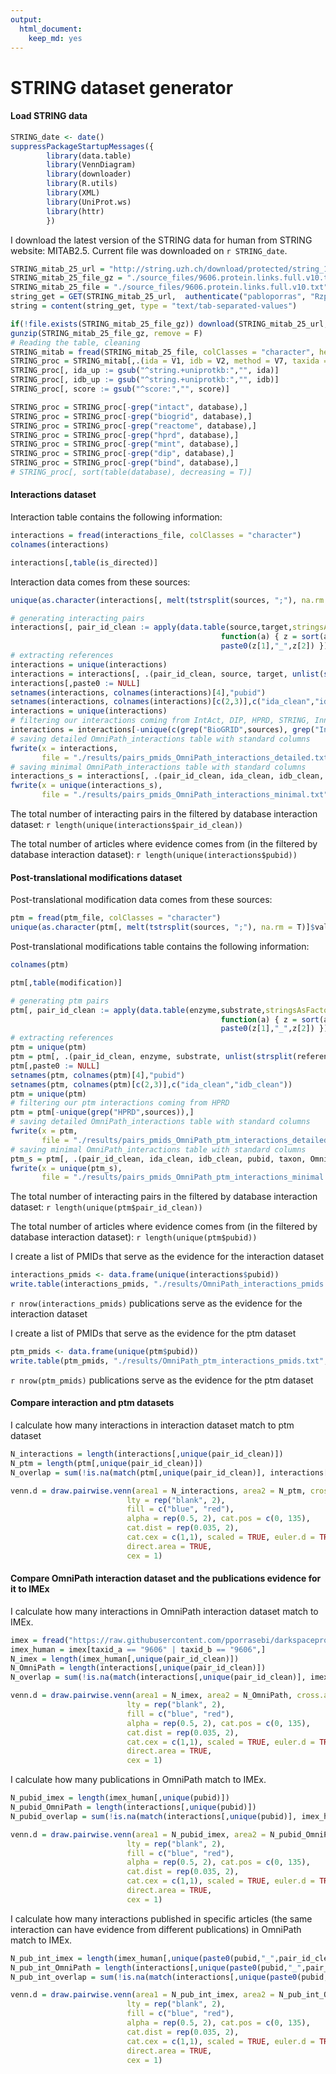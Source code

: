 ```yaml
---
output: 
  html_document: 
    keep_md: yes
---
```

STRING dataset generator
========================================================

#### Load STRING data

```r
STRING_date <- date()
suppressPackageStartupMessages({
        library(data.table)
        library(VennDiagram)
        library(downloader)
        library(R.utils)
        library(XML)
        library(UniProt.ws)
        library(httr)
        })
```

I download the latest version of the STRING data for human from STRING website: MITAB2.5. Current file was downloaded on `r STRING_date`. 

```r
STRING_mitab_25_url = "http://string.uzh.ch/download/protected/string_10/protein.links.full.v10/9606.protein.links.full.v10.txt.gz"
STRING_mitab_25_file_gz = "./source_files/9606.protein.links.full.v10.txt.gz"
STRING_mitab_25_file = "./source_files/9606.protein.links.full.v10.txt"
string_get = GET(STRING_mitab_25_url,  authenticate("pabloporras", "Rzpstqj3"))
string = content(string_get, type = "text/tab-separated-values")

if(!file.exists(STRING_mitab_25_file_gz)) download(STRING_mitab_25_url,STRING_mitab_25_file_gz, http_proxy_user)
gunzip(STRING_mitab_25_file_gz, remove = F)
# Reading the table, cleaning
STRING_mitab = fread(STRING_mitab_25_file, colClasses = "character", header = F)
STRING_proc = STRING_mitab[,.(ida = V1, idb = V2, method = V7, taxida = V10, taxidb = V11, interaction_type = V12, database = V13, score = V15)]
STRING_proc[, ida_up := gsub("^string.+uniprotkb:","", ida)]
STRING_proc[, idb_up := gsub("^string.+uniprotkb:","", idb)]
STRING_proc[, score := gsub("^score:","", score)]

STRING_proc = STRING_proc[-grep("intact", database),]
STRING_proc = STRING_proc[-grep("biogrid", database),]
STRING_proc = STRING_proc[-grep("reactome", database),]
STRING_proc = STRING_proc[-grep("hprd", database),]
STRING_proc = STRING_proc[-grep("mint", database),]
STRING_proc = STRING_proc[-grep("dip", database),]
STRING_proc = STRING_proc[-grep("bind", database),]
# STRING_proc[, sort(table(database), decreasing = T)]

```


#### Interactions dataset 

Interaction table contains the following information:
```r
interactions = fread(interactions_file, colClasses = "character")
colnames(interactions)
```

```r
interactions[,table(is_directed)]
```

Interaction data comes from these sources:

```r
unique(as.character(interactions[, melt(tstrsplit(sources, ";"), na.rm = T)]$value))
```

```r
# generating interacting pairs
interactions[, pair_id_clean := apply(data.table(source,target,stringsAsFactors = F), 1,
                                               function(a) { z = sort(a)
                                               paste0(z[1],"_",z[2]) })]
# extracting references
interactions = unique(interactions)
interactions = interactions[, .(pair_id_clean, source, target, unlist(strsplit(references, ";")), sources, is_directed, is_stimulation, is_inhibition, taxon = "9606", OmniPath_interactions = 1), by = paste0(source,target)]
interactions[,paste0 := NULL]
setnames(interactions, colnames(interactions)[4],"pubid")
setnames(interactions, colnames(interactions)[c(2,3)],c("ida_clean","idb_clean"))
interactions = unique(interactions)
# filtering our interactions coming from IntAct, DIP, HPRD, STRING, InnateDB, MatrixDB and BioGRID
interactions = interactions[-unique(c(grep("BioGRID",sources), grep("IntAct",sources), grep("DIP",sources), grep("HPRD",sources), grep("STRING",sources), grep("InnateDB",sources), grep("MatrixDB",sources))),]
# saving detailed OmniPath_interactions table with standard columns
fwrite(x = interactions, 
       file = "./results/pairs_pmids_OmniPath_interactions_detailed.txt", sep = "\t")
# saving minimal OmniPath_interactions table with standard columns
interactions_s = interactions[, .(pair_id_clean, ida_clean, idb_clean, pubid, taxon, OmniPath_interactions)]
fwrite(x = unique(interactions_s), 
       file = "./results/pairs_pmids_OmniPath_interactions_minimal.txt", sep = "\t")
```

The total number of interacting pairs in the filtered by database interaction dataset: `r length(unique(interactions$pair_id_clean))`

The total number of articles where evidence comes from (in the filtered by database interaction dataset): `r length(unique(interactions$pubid))`  

#### Post-translational modifications dataset

Post-translational modification data comes from these sources:

```r
ptm = fread(ptm_file, colClasses = "character")
unique(as.character(ptm[, melt(tstrsplit(sources, ";"), na.rm = T)]$value))
```

Post-translational modifications table contains the following information:
```r
colnames(ptm)
```

```r
ptm[,table(modification)]
```


```r
# generating ptm pairs
ptm[, pair_id_clean := apply(data.table(enzyme,substrate,stringsAsFactors = F), 1,
                                               function(a) { z = sort(a)
                                               paste0(z[1],"_",z[2]) })]
# extracting references
ptm = unique(ptm)
ptm = ptm[, .(pair_id_clean, enzyme, substrate, unlist(strsplit(references, ";")), sources, residue_type, residue_offset, modification, taxon = "9606", OmniPath_ptm = 1), by = paste0(enzyme, substrate, residue_offset, modification)]
ptm[,paste0 := NULL]
setnames(ptm, colnames(ptm)[4],"pubid")
setnames(ptm, colnames(ptm)[c(2,3)],c("ida_clean","idb_clean"))
ptm = unique(ptm)
# filtering our ptm interactions coming from HPRD
ptm = ptm[-unique(grep("HPRD",sources)),]
# saving detailed OmniPath_interactions table with standard columns
fwrite(x = ptm, 
       file = "./results/pairs_pmids_OmniPath_ptm_interactions_detailed.txt", sep = "\t")
# saving minimal OmniPath_interactions table with standard columns
ptm_s = ptm[, .(pair_id_clean, ida_clean, idb_clean, pubid, taxon, OmniPath_ptm)]
fwrite(x = unique(ptm_s), 
       file = "./results/pairs_pmids_OmniPath_ptm_interactions_minimal.txt", sep = "\t")
```

The total number of interacting pairs in the filtered by database interaction dataset: `r length(unique(ptm$pair_id_clean))`  

The total number of articles where evidence comes from (in the filtered by database interaction dataset): `r length(unique(ptm$pubid))`    


I create a list of PMIDs that serve as the evidence for the interaction dataset  

```r
interactions_pmids <- data.frame(unique(interactions$pubid))
write.table(interactions_pmids, "./results/OmniPath_interactions_pmids.txt", quote=F, sep ="\t", row.names = F, col.names = T)
```

`r nrow(interactions_pmids)` publications serve as the evidence for the interaction dataset   

I create a list of PMIDs that serve as the evidence for the ptm dataset  

```r
ptm_pmids <- data.frame(unique(ptm$pubid))
write.table(ptm_pmids, "./results/OmniPath_ptm_interactions_pmids.txt", quote=F, sep ="\t", row.names = F, col.names = T)
```

`r nrow(ptm_pmids)` publications serve as the evidence for the ptm dataset   

#### Compare interaction and ptm datasets

I calculate how many interactions in interaction dataset match to ptm dataset  

```r
N_interactions = length(interactions[,unique(pair_id_clean)])
N_ptm = length(ptm[,unique(pair_id_clean)])
N_overlap = sum(!is.na(match(ptm[,unique(pair_id_clean)], interactions[,unique(pair_id_clean)])))

venn.d = draw.pairwise.venn(area1 = N_interactions, area2 = N_ptm, cross.area = N_overlap, category = c("OmniPath interactions", "OmniPath ptm"), 
                          lty = rep("blank", 2), 
                          fill = c("blue", "red"), 
                          alpha = rep(0.5, 2), cat.pos = c(0, 135), 
                          cat.dist = rep(0.035, 2), 
                          cat.cex = c(1,1), scaled = TRUE, euler.d = TRUE,  margin = 0.05,
                          direct.area = TRUE,
                          cex = 1)

```


#### Compare OmniPath interaction dataset and the publications evidence for it to IMEx 

I calculate how many interactions in OmniPath interaction dataset match to IMEx.  

```r
imex = fread("https://raw.githubusercontent.com/pporrasebi/darkspaceproject/master/IMEx/results/imex_full.txt", header = T, sep = "\t", colClasses = "character")
imex_human = imex[taxid_a == "9606" | taxid_b == "9606",]
N_imex = length(imex_human[,unique(pair_id_clean)])
N_OmniPath = length(interactions[,unique(pair_id_clean)])
N_overlap = sum(!is.na(match(interactions[,unique(pair_id_clean)], imex_human[,unique(pair_id_clean)])))

venn.d = draw.pairwise.venn(area1 = N_imex, area2 = N_OmniPath, cross.area = N_overlap, category = c("IMEx", "OmniPath interactions"), 
                          lty = rep("blank", 2), 
                          fill = c("blue", "red"), 
                          alpha = rep(0.5, 2), cat.pos = c(0, 135), 
                          cat.dist = rep(0.035, 2), 
                          cat.cex = c(1,1), scaled = TRUE, euler.d = TRUE,  margin = 0.05,
                          direct.area = TRUE,
                          cex = 1)

```

I calculate how many publications in OmniPath match to IMEx.  

```r
N_pubid_imex = length(imex_human[,unique(pubid)])
N_pubid_OmniPath = length(interactions[,unique(pubid)])
N_pubid_overlap = sum(!is.na(match(interactions[,unique(pubid)], imex_human[,unique(pubid)])))

venn.d = draw.pairwise.venn(area1 = N_pubid_imex, area2 = N_pubid_OmniPath, cross.area = N_pubid_overlap, category = c("IMEx", "OmniPath interactions"), 
                          lty = rep("blank", 2), 
                          fill = c("blue", "red"), 
                          alpha = rep(0.5, 2), cat.pos = c(0, 135), 
                          cat.dist = rep(0.035, 2), 
                          cat.cex = c(1,1), scaled = TRUE, euler.d = TRUE,  margin = 0.05,
                          direct.area = TRUE,
                          cex = 1)

```

I calculate how many interactions published in specific articles (the same interaction can have evidence from different publications) in OmniPath match to IMEx.  

```r
N_pub_int_imex = length(imex_human[,unique(paste0(pubid,"_",pair_id_clean))])
N_pub_int_OmniPath = length(interactions[,unique(paste0(pubid,"_",pair_id_clean))])
N_pub_int_overlap = sum(!is.na(match(interactions[,unique(paste0(pubid,"_",pair_id_clean))], imex_human[,unique(paste0(pubid,"_",pair_id_clean))])))

venn.d = draw.pairwise.venn(area1 = N_pub_int_imex, area2 = N_pub_int_OmniPath, cross.area = N_pub_int_overlap, category = c("IMEx", "OmniPath interactions"), 
                          lty = rep("blank", 2), 
                          fill = c("blue", "red"), 
                          alpha = rep(0.5, 2), cat.pos = c(0, 135), 
                          cat.dist = rep(0.035, 2), 
                          cat.cex = c(1,1), scaled = TRUE, euler.d = TRUE,  margin = 0.05,
                          direct.area = TRUE,
                          cex = 1)

```